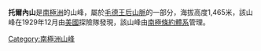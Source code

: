 {{coord|85|41|S|158|40|W|display=title}}

'''托爾內山'''是[[南極洲|南極洲]]的山峰，屬於[[毛德王后山脈|毛德王后山脈]]的一部分，海拔高度1,465米，該山峰在1929年12月由[[美國|美國]]探險隊發現，該山峰由[[南極條約體系|南極條約體系]]管理。

{{Antarctica-geo-stub}}
[[Category:南極洲山峰|Category:南極洲山峰]]